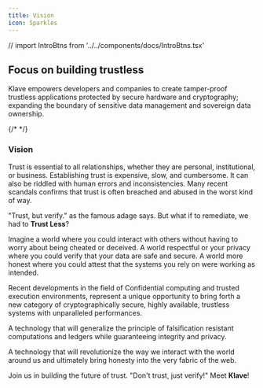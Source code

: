 ```yaml
---
title: Vision
icon: Sparkles
---
```


// import IntroBtns from '../../components/docs/IntroBtns.tsx'
 
## Focus on building trustless

Klave empowers developers and companies to create tamper-proof trustless applications protected by secure hardware and cryptography; expanding the boundary of sensitive data management and sovereign data ownership.

{/* <IntroBtns /> */}

### Vision

Trust is essential to all relationships, whether they are personal, institutional, or business. Establishing trust is expensive, slow, and cumbersome. It can also be riddled with human errors and inconsistencies. Many recent scandals confirms that trust is often breached and abused in the worst kind of way.

"Trust, but verify." as the famous adage says. But what if to remediate, we had to **Trust Less**?

Imagine a world where you could interact with others without having to worry about being cheated or deceived. A world respectful or your privacy where you could verify that your data are safe and secure. A world more honest where you could attest that the systems you rely on were working as intended.

Recent developments in the field of Confidential computing and trusted execution environments, represent a unique opportunity to bring forth a new category of cryptographically secure, highly available, trustless systems with unparalleled performances.

A technology that will generalize the principle of falsification resistant computations and ledgers while guaranteeing integrity and privacy.

A technology that will revolutionize the way we interact with the world around us and ultimately bring honesty into the very fabric of the web.

Join us in building the future of trust. "Don't trust, just verify!" Meet **Klave**!
